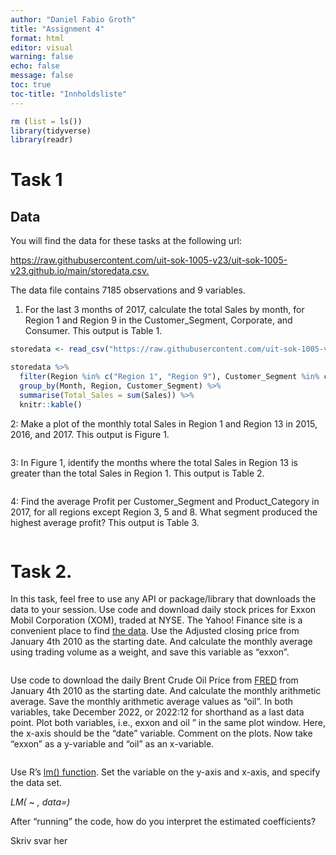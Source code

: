 ```yaml
---
author: "Daniel Fabio Groth"
title: "Assignment 4"
format: html
editor: visual
warning: false
echo: false
message: false
toc: true
toc-title: "Innholdsliste"
---
```


```r
rm (list = ls())
library(tidyverse)
library(readr)
```

# Task 1

## Data

You will find the data for these tasks at the following url:

[https://raw.githubusercontent.com/uit-sok-1005-v23/uit-sok-1005-v23.github.io/main/storedata.csv.](https://raw.githubusercontent.com/uit-sok-1005-v23/uit-sok-1005-v23.github.io/main/storedata.csv)

The data file contains 7185 observations and 9 variables.

1.  For the last 3 months of 2017, calculate the total Sales by month, for Region 1 and Region 9 in the Customer_Segment, Corporate, and Consumer. This output is Table 1.

```r
storedata <- read_csv("https://raw.githubusercontent.com/uit-sok-1005-v23/uit-sok-1005-v23.github.io/main/storedata.csv", show_col_types = FALSE)
```

```r
storedata %>% 
  filter(Region %in% c("Region 1", "Region 9"), Customer_Segment %in% c("Corporate", "Consumer")) %>% 
  group_by(Month, Region, Customer_Segment) %>% 
  summarise(Total_Sales = sum(Sales)) %>% 
  knitr::kable()

```

2: Make a plot of the monthly total Sales in Region 1 and Region 13 in 2015, 2016, and 2017. This output is Figure 1.

```r

```

3: In Figure 1, identify the months where the total Sales in Region 13 is greater than the total Sales in Region 1. This output is Table 2.

```r

```

4: Find the average Profit per Customer_Segment and Product_Category in 2017, for all regions except Region 3, 5 and 8. What segment produced the highest average profit? This output is Table 3.

```r

```

# Task 2.

In this task, feel free to use any API or package/library that downloads the data to your session. Use code and download daily stock prices for Exxon Mobil Corporation (XOM), traded at NYSE. The Yahoo! Finance site is a convenient place to find [the data](https://finance.yahoo.com/quote/XOM?p=XOM&.tsrc=fin-srch&guccounter=1&guce_referrer=aHR0cHM6Ly93d3cuZ29vZ2xlLmNvbS8&guce_referrer_sig=AQAAAFPxsq3OMyVmjUi0J0prTIqCvNsFgCcjQ5H0WY8yNWD_IC8QU8uW4L99CYtwUeppCqHZMSBzoYKPc0DEbX-JwH7pTqwlQuTTxACSjuGme82tlaS44Ssq2RtiMmi4wd-AMN63-1UJrlWVNm_gaRpKyCHWmzH7O0jufICxvKb1qyYx). Use the Adjusted closing price from January 4th 2010 as the starting date. And calculate the monthly average using trading volume as a weight, and save this variable as "exxon".

```r

```

Use code to download the daily Brent Crude Oil Price from [FRED](https://fred.stlouisfed.org/series/DCOILBRENTEU) from January 4th 2010 as the starting date. And calculate the monthly arithmetic average. Save the monthly arithmetic average values as "oil". In both variables, take December 2022, or 2022:12 for shorthand as a last data point. Plot both variables, i.e., exxon and oil " in the same plot window. Here, the x-axis should be the "date" variable. Comment on the plots. Now take "exxon" as a y-variable and "oil" as an x-variable.

```r


```

Use R's [lm() function](https://www.rdocumentation.org/packages/stats/versions/3.6.2/topics/lm). Set the variable on the y-axis and x-axis, and specify the data set.

*LM(*<Y variable name> *\~* <X variable>*, data=*<dataset name>*)*

After "running" the code, how do you interpret the estimated coefficients? 

Skriv svar her
